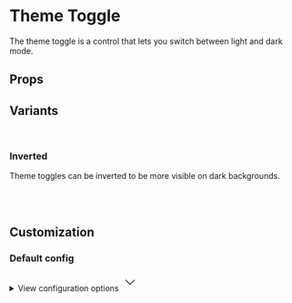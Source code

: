
<Meta of={ThemeToggleStories} />

# Theme Toggle

The theme toggle is a control that lets you switch between light and dark mode.

<Primary />

## Props

<Controls />

## Variants

<br />

### Inverted

Theme toggles can be inverted to be more visible on dark backgrounds.

<div className="border border-muted-200 dark:border-muted-800 bg-white dark:bg-slate-900 p-6 rounded-sm">
  <div className="grid grid-cols-1 md:grid-cols-2 gap-6 w-full max-w-xs">
    <div>
      <Story of={ThemeToggleStories.InvertedFalse} />
    </div>
    <div>
      <Story of={ThemeToggleStories.InvertedTrue} />
    </div>
  </div>
</div>

<br />
<br />

## Customization

### Default config

<div className="relative">
  <details className="relative bg-slate-50 border border-slate-200 rounded-lg p-4 [&>summary>svg]:open:-rotate-180">
    <summary className="list-none cursor-pointer">
      <span className="font-sans text-slate-500">View configuration options</span>
      <svg
        className="w-5 h-5 text-slate-500 absolute top-5 end-4 transition-transform duration-300"
        xmlns="http://www.w3.org/2000/svg"
        width="32"
        height="32"
        viewBox="0 0 24 24"
      >
        <path
          fill="none"
          stroke="currentColor"
          strokeLinecap="round"
          strokeLinejoin="round"
          strokeWidth="2"
          d="m6 9l6 6l6-6"
        />
      </svg>
    </summary>

    <div className="!mt-4">
      <pre >
        {JSON.stringify(defaultConfig, null, 2)}
      </pre>
    </div>

  </details>
</div>
